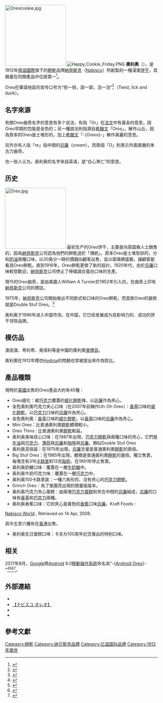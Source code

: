 {{Other uses|subject=一种饼干|other=[[Google|Google]]开发的[[Android操作系统|Android操作系统]]|Android Oreo}}
{{noteTA
|T=zh-hk:Oreo; 
|1=zh-cn:草莓; zh-hk:士多啤梨; zh-tw:草莓; 
|2=zh-cn:巧克力; zh-hk:朱古力; zh-tw:巧克力; 
|3=zh-hans:曲奇; zh-hant:曲奇; zh-tw:餅乾
}}
[[File:Oreocookie.jpg|200px]]
[[File:Happy_Cookie_Friday.PNG|thumb]]
'''奧利奧'''（{{lang-en|Oreo}}），是1912年[[億滋國際|億滋國際]]旗下的[[餅乾|餅乾]]品牌[[納貝斯克|納貝斯克]]（[[Nabisco|Nabisco]]）所創製的一種漢堡[[餅乾|饼干]]，其銷量在同類產品中位居第一<ref>{{cite news|author = Diane Toops|date = 2005-01-07|language = en|publisher = Foodprocessing.com|title = Top 10 power brands|url = http://www.foodprocessing.com/articles/2005/562.html?page=6|accessdate = 2008-04-11|archive-date = 2011-07-11|archive-url = https://web.archive.org/web/20110711015223/http://www.foodprocessing.com/articles/2005/562.html?page=6|dead-url = yes}}</ref>。

Oreo在華語地區的宣传口号为“扭一扭，舔一舔，泡一泡”<ref>{{Citation|last=hmx007|title=奥利奥魔术饼干视频广告|date=2008-10-22|url=https://www.youtube.com/watch?v=Ty8m2oKNa44|accessdate=2018-02-01}}</ref>（Twist, lick and dunk）。

== 名字來源 ==
有關Oreo曲奇名字的意思有多个说法，有指「Or」在[[法文|法文]]中有黃金的意思，因Oreo早期的包裝是金色的；另一種說法則指源自[[希臘文|希臘文]]「Oros」，解作山丘，因為原本的Oreo是土堆形的，加上[[希臘文|希臘文]]「-{Oreos}-」解作美麗的意思。

另外亦有人指「re」指中間的[[忌廉|忌廉]]（''cream''），而兩個「O」則表示外面兩層的朱古力曲奇。

也一些人认为，奥利奥的名字来自英语，是“白心黑仁”的意思。

== 历史 ==
[[File:Oreo.jpg|200px]]
最初生产的Oreo饼干，主要是向英国裔人士銷售的，因為[[納貝斯克|納貝斯克]]公司認為他們的餅乾過於「傳統」。原本Oreo是土堆型狀的，分{{tsl|en|Lemon meringue||檸檬調合蛋白}}和[[黃油|奶油]]兩種口味，以30美分一磅的價錢向顧客出售，並以玻璃樽盛載，讓顧客能看見Oreo餅乾。直到1916年，Oreo餅乾更換了新的設計。1920年代，由於[[忌廉|忌廉]]口味較受歡迎，[[納貝斯克|納貝斯克]]公司停止了檸檬調合蛋白口味的生產。

現今的Oreo曲奇，是由美國人William A Turnier於1952年引入的，在曲奇上印有[[納貝斯克|納貝斯克]]公司的標誌。

1975年，[[納貝斯克|納貝斯克]]公司開始推出不同款式和口味的Oreo餅乾，而首款Oreo的變款就是Double Stuf Oreo。<ref>{{cite news|author = Jennifer Rosenberg|date = 2008-04-14|language = en|publisher = About.com|title = History of the Oreo Cookie|url = http://history1900s.about.com/od/1910s/a/oreohistory.htm|accessdate = 2008-04-14|archive-date = 2016-12-08|archive-url = https://web.archive.org/web/20161208193311/http://history1900s.about.com/od/1910s/a/oreohistory.htm}}</ref>

奥利奥于1996年进入中国市场，在中国，它已经发展成为具影响力的、成功的饼干领导品牌。

==模仿品==
澳丽澳、粤利粤、奥得利等是中國的奧利奧[[冒牌貨|冒牌貨]]。

奧利奧在1912年模仿[[Hydrox|Hydrox]]的問題也常被提出來作為對比。

== 產品種類 ==
現時於[[美國|美國]]出售的Oreo產品大約有45種：
*Oreo威化：被[[巧克力|巧克力]]覆蓋的[[威化|威化]][[餅乾|餅乾]]條，以[[忌廉|忌廉]]作為夾心。
*金色奧利奧巧克力夹心口味（在2007年前稱作Uh-Oh Oreo）：[[香草|香草]]口味的[[威化|威化]][[餅乾|餅乾]]，以[[巧克力|巧克力]]口味的[[忌廉|忌廉]]作為夾心。
*金色奧利奧：[[香草|香草]]口味的[[威化|威化]][[餅乾|餅乾]]，以[[香草|香草]]口味的[[忌廉|忌廉]]作為夾心。
*Mini Oreo：比普通奧利奧[[餅乾|餅乾]]體積較小。
*Oreo Thins : 比普通奧利奧[[餅乾|餅乾]]較扁。
*奥利奥美味双心口味：在1987年出現，[[巧克力|巧克力]][[餅乾|餅乾]]與兩種口味的夾心，它們是[[牛油|牛油]]與[[巧克力|巧克力]]、[[薄荷|薄荷]]與[[忌廉|忌廉]]和[[咖啡|咖啡]]與[[忌廉|忌廉]]。類似Double Stuf Oreo
*奥利奥双倍装：在1975年出現，[[忌廉|忌廉]]含量是普通奧利奧[[餅乾|餅乾]]的兩倍。
*Big Stuf Oreo：在1985年出現，體積是普通奧利奧[[餅乾|餅乾]]的幾倍，獨立售賣，每塊含有316[[卡路里|卡路里]]和13克[[脂肪|脂肪]]，在1991年停止售賣。
*奥利奥奶糖口味：覆蓋在一層[[牛奶糖|牛奶糖]]中。
*奥利奥牛奶巧克力味：覆蓋在一層[[巧克力|巧克力]]中。
*奥利奥100卡路里装：一種六角形的、沒有夾心的[[巧克力|巧克力]][[餅乾|餅乾]]。
*Grinch Oreo：為了推廣{{tsl|en|How the Grinch Stole Christmas (film)||主題電影}}而出現的限量版版本。
*奥利奥巧克力夹心蛋糕：由兩塊[[巧克力|巧克力]][[蛋糕|蛋糕]]和夾在中間的[[忌廉|忌廉]]組成，[[忌廉|忌廉]]的口味有[[香草|香草]]和[[巧克力|巧克力]]兩種。
*奥利奥香蕉口味：它的夾心是黃色的[[香蕉|香蕉]]口味[[忌廉|忌廉]]。<ref>Kraft Foods : 
[http://www.nabiscoworld.com/BRANDS/BRANDLIST.ASPX?SITEID=1&CATALOGTYPE=1&BRANDKEY=OREO&BRANDLINK=/OREO/MEMORIES/&BRANDID=78&PageNo=1 Nabisco World] {{Wayback|url=http://www.nabiscoworld.com/BRANDS/BRANDLIST.ASPX?SITEID=1&CATALOGTYPE=1&BRANDKEY=OREO&BRANDLINK=%2FOREO%2FMEMORIES%2F&BRANDID=78&PageNo=1 |date=20130122091130 }}, Retrieved on 14 Apr, 2008.</ref>其中五至六種有在[[香港|香港]]出售。
*奥利奥生日蛋糕口味：卡夫为100周年纪念推出的特别口味。

== 相关 ==
2017年8月，[[Google|Google]]將[[Android|Android]] 8.0[[移動操作系統|移動操作系統]]命名為"-{[[Android_Oreo|Android Oreo]]}-"<ref>{{Cite web|url=https://www.android.com/versions/oreo-8-0/|title=Android – 8.0 Oreo|accessdate=2018-02-01|date=2018-02-01|deadurl=yes|archiveurl=https://web.archive.org/web/20180201050900/https://www.android.com/versions/oreo-8-0/|archivedate=2018-02-01}}</ref><ref>{{Cite web|url=https://www.android.com/versions/oreo-8-0/|title=Android – 8.0 Oreo|accessdate=2018-02-01|work=Android|language=en-US|archive-date=2017-09-27|archive-url=https://archive.today/20170927163320/https://www.android.com/versions/oreo-8-0/|dead-url=yes}}</ref><ref>{{Cite news|url=https://www.android.com/versions/oreo-8-0/|title=Android – 8.0 Oreo|date=2017-09-27|newspaper=archive.is|accessdate=2018-02-01|deadurl=yes|archiveurl=https://archive.today/20170927163320/https://www.android.com/versions/oreo-8-0/|archivedate=2017-09-27}}</ref><ref>{{Cite news |url=http://www.leikeji.com/article/17145 |title=“粤利粤”“牛轧粤”傻傻分不清！小米用的是真的安卓8.0吗？ - 雷科技 |date=2018-03-24 |accessdate=2018-07-02 |archive-date=2020-08-15 |archive-url=https://web.archive.org/web/20200815172640/http://www.leikeji.com/article/17145 }}</ref>。

== 外部連結 ==
{{Commons category|Oreo cookies}}
* {{Official website|http://www.oreo.com}}
* [http://www.oreocookie.jp/ 【ナビスコ オレオ】] {{Wayback|url=http://www.oreocookie.jp/ |date=20210115080804 }}
* {{Facebook|oreo|Oreo}}
* {{YouTube|channel = UCYrx7f8QvhZKKh7a0815UuA|Oreo Cookie}}

== 參考文獻 ==
{{reflist}}

[[Category:餅乾|Category:餅乾]]
[[Category:纳贝斯克品牌|Category:纳贝斯克品牌]]
[[Category:亿滋国际品牌|Category:亿滋国际品牌]]
[[Category:1912年面世|Category:1912年面世]]